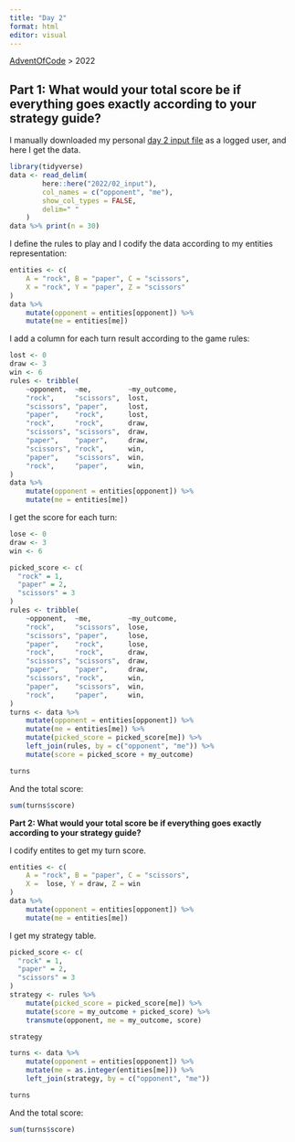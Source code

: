 ```yaml
---
title: "Day 2"
format: html
editor: visual
---
```


[AdventOfCode](https://jrosell.github.io/AdventOfCode/) \> 2022

## Part 1: What would your total score be if everything goes exactly according to your strategy guide?

I manually downloaded my personal [day 2 input file](https://adventofcode.com/2022/day/2) as a logged user, and here I get the data.

```r
library(tidyverse)
data <- read_delim(
        here::here("2022/02_input"),
        col_names = c("opponent", "me"),
        show_col_types = FALSE,
        delim=" "
    )
data %>% print(n = 30)
```

I define the rules to play and I codify the data according to my entities representation:

```r
entities <- c(
    A = "rock", B = "paper", C = "scissors",
    X = "rock", Y = "paper", Z = "scissors"
)
data %>% 
    mutate(opponent = entities[opponent]) %>% 
    mutate(me = entities[me])
```

I add a column for each turn result according to the game rules:

```r
lost <- 0
draw <- 3
win <- 6
rules <- tribble(
    ~opponent,  ~me,         ~my_outcome,
    "rock",     "scissors",  lost,                  
    "scissors", "paper",     lost,
    "paper",    "rock",      lost,
    "rock",     "rock",      draw,
    "scissors", "scissors",  draw,
    "paper",    "paper",     draw,
    "scissors", "rock",      win,
    "paper",    "scissors",  win,
    "rock",     "paper",     win,
)
data %>% 
    mutate(opponent = entities[opponent]) %>% 
    mutate(me = entities[me])
```

I get the score for each turn:

```r
lose <- 0
draw <- 3
win <- 6

picked_score <- c(
  "rock" = 1,
  "paper" = 2, 
  "scissors" = 3
)
rules <- tribble(
    ~opponent,  ~me,         ~my_outcome,
    "rock",     "scissors",  lose,                  
    "scissors", "paper",     lose,
    "paper",    "rock",      lose,
    "rock",     "rock",      draw,
    "scissors", "scissors",  draw,
    "paper",    "paper",     draw,
    "scissors", "rock",      win,
    "paper",    "scissors",  win,
    "rock",     "paper",     win,
)
turns <- data %>% 
    mutate(opponent = entities[opponent]) %>% 
    mutate(me = entities[me]) %>% 
    mutate(picked_score = picked_score[me]) %>% 
    left_join(rules, by = c("opponent", "me")) %>% 
    mutate(score = picked_score + my_outcome) 

turns
```

And the total score:

```r
sum(turns$score)
```

**Part 2: What would your total score be if everything goes exactly according to your strategy guide?**

I codify entites to get my turn score.

```r
entities <- c(
    A = "rock", B = "paper", C = "scissors",
    X =  lose, Y = draw, Z = win
)
data %>% 
    mutate(opponent = entities[opponent]) %>% 
    mutate(me = entities[me])
```

I get my strategy table.

```r
picked_score <- c(
  "rock" = 1,
  "paper" = 2, 
  "scissors" = 3
)
strategy <- rules %>% 
    mutate(picked_score = picked_score[me]) %>% 
    mutate(score = my_outcome + picked_score) %>% 
    transmute(opponent, me = my_outcome, score)

strategy
```

```r
turns <- data %>% 
    mutate(opponent = entities[opponent]) %>% 
    mutate(me = as.integer(entities[me])) %>% 
    left_join(strategy, by = c("opponent", "me"))

turns
```

And the total score:

```r
sum(turns$score)
```
